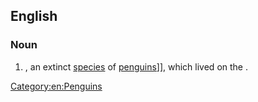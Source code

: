 ==English==
{{wikipedia|Chatham Islands Penguin}}

===Noun===
{{en-noun|head=[[Chatham]] [[Islands]] [[penguin]]}}

# {{taxlink|Eudyptes chathamensis|species}}, an extinct [[species]] of [[penguin]]s]], which lived on the {{w|Chatham Islands}}.

[[Category:en:Penguins]]